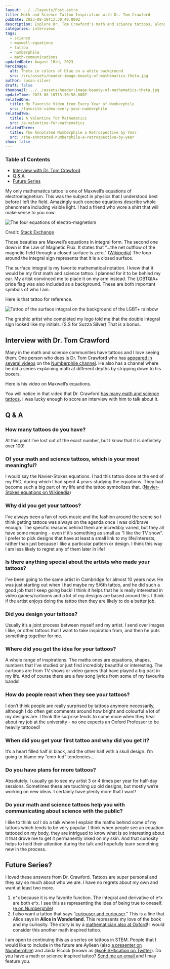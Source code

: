 ```yaml
---
layout: ../../layouts/Post.astro
title: Math and Science Tattoo Inspiration with Dr. Tom Crawford
pubDate: 2023-08-10T13:30:40.000Z
description: Explore Dr. Tom Crawford's math and science tattoos, along with insights into his unique approach to tattoo design and its impact on math communication.
categories: interviews
tags:
  - science
  - maxwell-equations
  - tattoo
  - numberphile
  - math-communications
updatedDate: August 10th, 2023
heroImage:
  alt: Theta in colors of blue on a white background
  src: /src/assets/header-image-beauty-of-mathematics-theta.jpg
author: susan-silver
draft: false
thumbnail: ../../assets/header-image-beauty-of-mathematics-theta.jpg
updateTime: 2023-08-10T13:30:58.000Z
relatedOne:
  title: My Favorite Video from Every Year of Numberphile
  src: /favorite-video-every-year-numberphile
relatedTwo:
  title: A Valentine for Mathematics
  src: /a-valentine-for-mathematics
relatedThree:
  title: The Annotated Numberphile a Retrospective by Year
  src: /the-annotated-numberphile-a-retrospective-by-year
show: false
---
```




### Table of Contents
- [Interview with Dr. Tom Crawford](#InterviewwithTomCrawford)
- [Q & A ](#QA)
- [Future Series](#FutureSeries)




My only mathematics tattoo is one of Maxwell’s equations of electromagnetism. This was the subject in physics that I understood best 
before I left the field. Amazingly such concise equations describe whole phenomena including visible light. I had a friend who wore 
a shirt that will make sense to you now.


<Image src={equations} alt="The four equations of electro-magnetism" format="avif" quality="mid"/>


Credit: [Stack Exchange](https://physics.stackexchange.com/questions/154984/and-god-said-and-there-was-light-what-does-these-equations-mean)

Those beauties are Maxwell’s equations in integral form. The second one down is the Law of Magnetic Flux. 
It states that “...the net outflow of the magnetic field through a closed surface is zero.” ([Wikipedia](https://en.wikipedia.org/wiki/Maxwell%27s_equations)) 
The loop around the integral sign represents that it is a closed surface. 

The surface integral is my favorite mathematical notation. I knew that it would be my first math and science tattoo. I planned 
for it to be behind my ear. My artist convinced me to place it on my arm instead. The LGBTQIA+ pride flag was also included as 
a background. These are both important symbols of who I am.

Here is that tattoo for reference.


<Image src={tattoo} alt="Tattoo of the surface integral on the background of the LGBT+ rainbow" format="avif" quality="mid"/>



The graphic artist who completed my logo told me that the double integral sign looked like my initials. 
(S.S for Suzza Silver) That is a bonus. 


## Interview with Dr. Tom Crawford <a name="InterviewwithTomCrawford"></a>

Many in the math and science communities have tattoos and I love seeing them. One person who does is 
Dr. Tom Crawford who has [appeared in several videos](https://www.youtube.com/playlist?list=PLt5AfwLFPxWJ2TNTA79reKQ6S88kTvDR-)
 on the [Numberphile channel](https://beautyofmathematics.com/favorite-video-every-year-numberphile). He also has a channel where 
 he did a series explaining math at different depths by stripping down to his boxers. 

Here is his video on Maxwell’s equations. 

<YouTube id="https://www.youtube.com/watch?v=DktE2TD8LwI" />



You will notice in that video that Dr. Crawford [has many math and science tattoos](https://tomrocksmaths.com/tattoos/). 
I was lucky enough to score an interview with him to talk about it.


## Q & A <a name="QA"></a>


### How many tattoos do you have?

At this point I’ve lost out of the exact number, but I know that it is definitely over 100! 


### Of your math and science tattoos, which is your most meaningful?

I would say the Navier-Stokes equations. I had this tattoo done at the end of my PhD, during which I had spent 
4 years studying the equations. They had become such a big part of my life and the tattoo symbolizes that. 
([Navier-Stokes equations on Wikipedia](https://en.wikipedia.org/wiki/Navier%E2%80%93Stokes_equations))


### Why did you get your tattoos?

I’ve always been a fan of rock music and the fashion around the scene so I think getting tattoos was always on the agenda once 
I was old/brave enough. The specific reasons behind them are incredibly varied, but they all have some meaning - even if it’s 
something as small as “I like the TV show”. I prefer to pick designs that have at least a small link to my life/interests, 
rather than just because I like a particular pattern or design. I think this way I am less likely to regret any of them later in life!


### Is there anything special about the artists who made your tattoos? 

I’ve been going to the same artist in Cambridge for almost 10 years now. He was just starting out when I had maybe my 5/6th tattoo, 
and he did such a good job that I keep going back! I think it helps that he is really interested in video games/cartoons and a lot of
 my designs are based around this. I think if the artist enjoys doing the tattoo then they are likely to do a better job. 


### Did you design your tattoos? 

Usually it’s a joint process between myself and my artist. I send over images I like, or other tattoos that I want to take 
inspiration from, and then he puts something together for me. 


### Where did you get the idea for your tattoos?

A whole range of inspirations. The maths ones are equations, shapes, numbers that I’ve studied or just find incredibly beautiful or
 interesting. The cartoons are from TV shows or video games that have played a big part in my life. And of course there are a few song 
 lyrics from some of my favourite bands!


### How do people react when they see your tattoos? 

I don’t think people are really surprised by tattoos anymore necessarily, although I do often get comments around how bright and colourful 
a lot of my designs are. I think the surprise tends to come more when they hear about my job at the university - no one expects an Oxford
 Professor to be heavily tattooed!


### When did you get your first tattoo and why did you get it? 

It’s a heart filled half in black, and the other half with a skull design. I’m going to blame my “emo-kid” tendencies...


### Do you have plans for more tattoos?

Absolutely. I usually go to see my artist 3 or 4 times per year for half-day sessions. Sometimes these are touching up old designs, 
but mostly we’re working on new ideas. I certainly have plenty more that I want!


### Do your math and science tattoos help you with communicating about science with the public?

I like to think so! I do a talk where I explain the maths behind some of my tattoos which tends to be very popular. 
I think when people see an equation tattooed on my body, they are intrigued to know what is so interesting about it that drove me to get
 it permanently inked on my skin. And that curiosity helps to hold their attention during the talk and hopefully learn something new in the
  process.


## Future Series? <a name="FutureSeries"></a>

I loved these answers from Dr. Crawford. Tattoos are super personal and they say so much about who we are. 
I have no regrets about my own and want at least two more.



1. e^x because it is my favorite function. The integral and derivative of e^x are both e^x. I see this as representing the idea of 
being true to oneself. ([e on Numberphile](https://www.youtube.com/watch?v=AuA2EAgAegE))
2. I also want a tattoo that says “[curiouser and curiouser](https://beautyofmathematics.com/15-mathematical-cross-stitch-patterns#CuriouserandCuriouser).” This is a line that Alice says in **Alice in Wonderland**. This represents my love of the book and my curiosity. The story is by a [mathematician also at Oxford](https://www.chch.ox.ac.uk/blog/lewis-carroll)! I would consider this another math inspired tattoo. 

I am open to continuing this as a series on tattoos in STEM. People that I would like to include in the future are 
Ayliean (also [a presenter on Numberphile](https://www.youtube.com/playlist?list=PLt5AfwLFPxWIVNbbisfbcJKpb44__r2Rw)) and 
Jaida Elcock (known as [@soFISHtication on Twitter](https://twitter.com/soFISHtication)). Do you have a math or science inspired 
tattoo? [Send me an email ](mailto:beautyofmathematics@susansilver.net)and I may feature you. 




